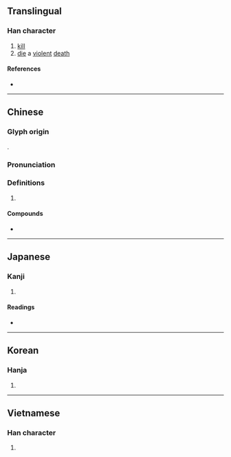 {{character info/new}}
{{also|毙}}
==Translingual==

===Han character===
{{Han char|rn=66|rad=攴|as=14|sn=18|four=98211|canj=FKMNP|ids=⿱敝死}}

# [[kill]]
# [[die]] a [[violent]] [[death]]

====References====
* {{Han ref|kx=0476.090|dkj=13417|dj=0831.080|hdz=21478.050|uh=6583|ud=25987|bh=C0C5|bd=49349}}

----

==Chinese==
{{zh-forms|s=毙}}

===Glyph origin===
{{Han etym}}
{{Han compound|敝|死|c1=p|c2=s|t2=death|ls=psc}}.

===Pronunciation===
{{zh-pron
|m=bì
|c=bai6
|h=pfs=
|md=
|mn=qz,tw,xm:pē/zz:pī/tw,xm:pè
|mn_note=pè - vernacular (俗)
|w=
|mc=y
|oc=y
|cat=v
}}

===Definitions===
{{zh-hanzi}}

# {{rfdef|lang=zh}}

====Compounds====
* {{zh-l|槍斃}}

----

==Japanese==

===Kanji===
{{ja-kanji|grade=|rs=攴14}}

# {{defn|lang=ja|sort=攴14}}

====Readings====
* {{ja-readings|goon=[[べ]] (be)|kanon=[[へい]] (hei)|kun=[[たおれる]] (taoreru)}}

----

==Korean==

===Hanja===
{{ko-hanja|hangeul=폐|eumhun=|rv=pye|mr=p'ye|y=phyey}}

# {{defn|lang=ko|sort=攴14}}

----

==Vietnamese==

===Han character===
{{vi-hantu|[[tệ]], [[tễ]]|rs=攴14}}

# {{defn|lang=vi|sort=攴14}}